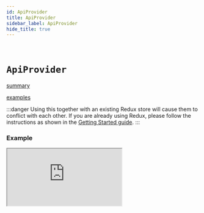 ```yaml
---
id: ApiProvider
title: ApiProvider
sidebar_label: ApiProvider
hide_title: true
---
```


&nbsp;

# `ApiProvider`

[summary](docblock://query/react/ApiProvider.tsx?token=ApiProvider)

[examples](docblock://query/react/ApiProvider.tsx?token=ApiProvider)

:::danger
Using this together with an existing Redux store will cause them to conflict with each other. If you are already using Redux, please follow the instructions as shown in the [Getting Started guide](../../introduction/getting-started).
:::

### Example

<iframe
  src="https://codesandbox.io/embed/github/reduxjs/redux-toolkit/tree/master/examples/query/react/with-apiprovider?fontsize=12&runonclick=1&hidenavigation=1&module=%2Fsrc%2FApp.tsx&theme=dark"
  style={{
    width: '100%',
    height: '800px',
    border: 0,
    borderRadius: '4px',
    overflow: 'hidden',
  }}
  title="RTK Query ApiProvider"
  allow="geolocation; microphone; camera; midi; vr; accelerometer; gyroscope; payment; ambient-light-sensor; encrypted-media; usb"
  sandbox="allow-modals allow-forms allow-popups allow-scripts allow-same-origin"
></iframe>
